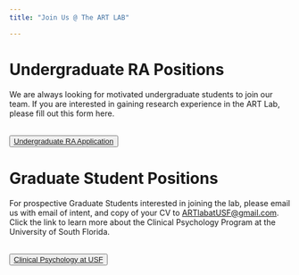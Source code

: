```yaml
---
title: "Join Us @ The ART LAB"

---
```

# Undergraduate RA Positions
We are always looking for motivated undergraduate students to join our team. If you are interested in gaining research experience in the ART Lab, please fill out this form here.<br></br>

<button type="button" class="btn btn-secondary">[Undergraduate RA Application](https://docs.google.com/forms/d/e/1FAIpQLSfeJJXFgdIzTWWsCzl_AbjmHiHv0r8cPoLXvTZwd2_dJ3BUBw/viewform)</button>

# Graduate Student Positions

For prospective Graduate Students interested in joining the lab, please email us with email of intent, and copy of your CV to [ARTlabatUSF@gmail.com](mailto:ARTlabatUSF@gmail.com).  Click the link to learn more about the Clinical Psychology Program at the University of South Florida. <br></br>

<button type="button" class="btn btn-secondary">[Clinical Psychology at USF](https://www.usf.edu/arts-sciences/departments/psychology/graduate/clinical/index.aspx)</button>